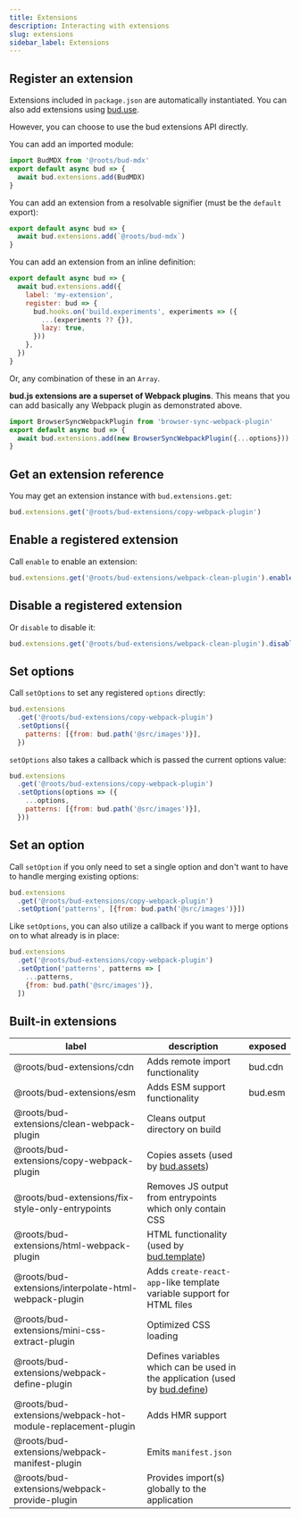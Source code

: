 ```yaml
---
title: Extensions
description: Interacting with extensions
slug: extensions
sidebar_label: Extensions
---
```


## Register an extension

Extensions included in `package.json` are automatically instantiated. You can also add extensions using [bud.use](/docs/bud.use).

However, you can choose to use the bud extensions API directly.

You can add an imported module:

```js title="bud.config.mjs"
import BudMDX from '@roots/bud-mdx'
export default async bud => {
  await bud.extensions.add(BudMDX)
}
```

You can add an extension from a resolvable signifier (must be the `default` export):

```js title="bud.config.mjs"
export default async bud => {
  await bud.extensions.add(`@roots/bud-mdx`)
}
```

You can add an extension from an inline definition:

```js title="bud.config.mjs"
export default async bud => {
  await bud.extensions.add({
    label: 'my-extension',
    register: bud => {
      bud.hooks.on('build.experiments', experiments => ({
        ...(experiments ?? {}),
        lazy: true,
      }))
    },
  })
}
```

Or, any combination of these in an `Array`.

**bud.js extensions are a superset of Webpack plugins**.
This means that you can add basically any Webpack plugin as demonstrated above.

```js title="bud.config.mjs"
import BrowserSyncWebpackPlugin from 'browser-sync-webpack-plugin'
export default async bud => {
  await bud.extensions.add(new BrowserSyncWebpackPlugin({...options}))
}
```

## Get an extension reference

You may get an extension instance with `bud.extensions.get`:

```js title="bud.config.mjs"
bud.extensions.get('@roots/bud-extensions/copy-webpack-plugin')
```

## Enable a registered extension

Call `enable` to enable an extension:

```js title="bud.config.mjs"
bud.extensions.get('@roots/bud-extensions/webpack-clean-plugin').enable()
```

## Disable a registered extension

Or `disable` to disable it:

```js title="bud.config.mjs"
bud.extensions.get('@roots/bud-extensions/webpack-clean-plugin').disable()
```

## Set options

Call `setOptions` to set any registered `options` directly:

```js title="bud.config.mjs"
bud.extensions
  .get('@roots/bud-extensions/copy-webpack-plugin')
  .setOptions({
    patterns: [{from: bud.path('@src/images')}],
  })
```

`setOptions` also takes a callback which is passed the current options value:

```js title="bud.config.mjs"
bud.extensions
  .get('@roots/bud-extensions/copy-webpack-plugin')
  .setOptions(options => ({
    ...options,
    patterns: [{from: bud.path('@src/images')}],
  }))
```

## Set an option

Call `setOption` if you only need to set a single option and don't want to have to handle
merging existing options:

```js title="bud.config.mjs"
bud.extensions
  .get('@roots/bud-extensions/copy-webpack-plugin')
  .setOption('patterns', [{from: bud.path('@src/images')}])
```

Like `setOptions`, you can also utilize a callback if you want to merge options on to what already is in place:

```js title="bud.config.mjs"
bud.extensions
  .get('@roots/bud-extensions/copy-webpack-plugin')
  .setOption('patterns', patterns => [
    ...patterns,
    {from: bud.path('@src/images')},
  ])
```

## Built-in extensions

| label                                                       | description                                                                                     | exposed |
| ----------------------------------------------------------- | ----------------------------------------------------------------------------------------------- | ------- |
| @roots/bud-extensions/cdn                                   | Adds remote import functionality                                                                | bud.cdn |
| @roots/bud-extensions/esm                                   | Adds ESM support functionality                                                                  | bud.esm |
| @roots/bud-extensions/clean-webpack-plugin                  | Cleans output directory on build                                                                |         |
| @roots/bud-extensions/copy-webpack-plugin                   | Copies assets (used by [bud.assets](/docs/bud.assets))                                          |         |
| @roots/bud-extensions/fix-style-only-entrypoints            | Removes JS output from entrypoints which only contain CSS                                       |         |
| @roots/bud-extensions/html-webpack-plugin                   | HTML functionality (used by [bud.template](/docs/bud.template))                                 |         |
| @roots/bud-extensions/interpolate-html-webpack-plugin       | Adds `create-react-app`-like template variable support for HTML files                           |         |
| @roots/bud-extensions/mini-css-extract-plugin               | Optimized CSS loading                                                                           |         |
| @roots/bud-extensions/webpack-define-plugin                 | Defines variables which can be used in the application (used by [bud.define](/docs/bud.define)) |         |
| @roots/bud-extensions/webpack-hot-module-replacement-plugin | Adds HMR support                                                                                |         |
| @roots/bud-extensions/webpack-manifest-plugin               | Emits `manifest.json`                                                                           |         |
| @roots/bud-extensions/webpack-provide-plugin                | Provides import(s) globally to the application                                                  |         |
